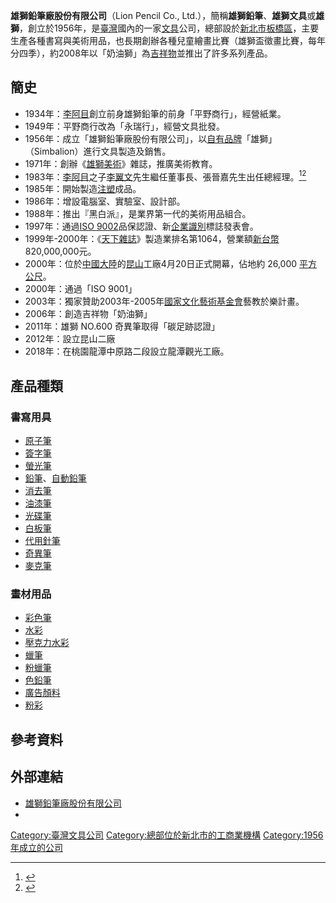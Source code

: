 {{noteTA
|1=zh-cn:注塑;zh-hk:注塑;zh-tw:射出;
}}

{{Infobox Company 
| company_name       = 雄獅鉛筆廠股份有限公司
| company_name_en    = Lion Pencil Co., Ltd.
| company_logo       = Lion Pencil logo.svg
| company_type       = [[股份有限公司|股份有限公司]]
| company_slogan     = 
| image              = Lion Pencil HQ maingate 20121215.jpg
| image_caption      = 總部大門
| traded_as          = 非上市
| trading_name       = 雄獅鉛筆、雄獅文具、雄獅
| foundation         = {{start date and age|1956}}
| local_code_name            = TW
| local_code            = 11708100
| location           = {{ROC-TWN}}[[新北市|新北市]][[板橋區_(台灣)|板橋區]]中山路一段186號 
| locations          = 
| area_served        = [[台灣|台灣]]
| founder            = 
| key_people         = [[董事長|董事長]]：[[李翼文|李翼文]] 
| industry           = 零售業
| products           = 文具批發 
| capital            = [[新台幣|新台幣]]525,000,000元
| revenue            = 
| assets             = [[新台幣|新台幣]]600,000,000元
| operating_income   =
| profit             = 
| market_value       =
| num_employees      = 
| P/E ratio          =
| earnings per share =
| Net asset value    =
| accounting_period  = 
| parent             = 
| divisions          =
| major_shareholder  = 
| subsid             = 
| homepage           = [http://www.simbalion.com.tw www.simbalion.com.tw]
| footnotes          = 
}}
'''雄獅鉛筆廠股份有限公司'''（Lion Pencil Co., Ltd.），簡稱'''雄獅鉛筆'''、'''雄獅文具'''或'''雄獅'''，創立於1956年，是[[臺灣|臺灣]]國內的一家[[文具|文具]]公司，總部設於[[新北市|新北市]][[板橋區_(新北市)|板橋區]]，主要生產各種書寫與美術用品，也長期創辦各種兒童繪畫比賽（雄獅盃徵畫比賽，每年分四季），約2008年以「奶油獅」為[[吉祥物|吉祥物]]並推出了許多系列產品。

==簡史==
*1934年：[[李阿目|李阿目]]創立前身雄獅鉛筆的前身「平野商行」，經營紙業。
*1949年：平野商行改為「永瑞行」，經營文具批發。
*1956年：成立「雄獅鉛筆廠股份有限公司」，以[[自有品牌|自有品牌]]「雄獅」（Simbalion）進行文具製造及銷售。
*1971年：創辦《[[雄獅美術|雄獅美術]]》雜誌，推廣美術教育。
*1983年：[[李阿目|李阿目]]之子[[李翼文|李翼文]]先生繼任董事長、張晉嘉先生出任總經理。<ref>{{Cite web |url=http://www.shs.edu.tw/works/essay/2009/10/2009101320061915.pdf |title=企業公仔-以雄獅文具「奶油獅」為例 |access-date=2018-03-04 |archive-date=2018-03-04 |archive-url=https://web.archive.org/web/20180304172412/http://www.shs.edu.tw/works/essay/2009/10/2009101320061915.pdf |dead-url=no }}</ref><ref>{{Cite web |url=http://librarywork.taiwanschoolnet.org/cyberfair2011/superlion/main_a1.htm |title=我是雄獅 |access-date=2018-03-04 |archive-date=2018-06-19 |archive-url=https://web.archive.org/web/20180619214131/http://librarywork.taiwanschoolnet.org/cyberfair2011/superlion/main_a1.htm |dead-url=no }}</ref>
*1985年：開始製造[[注塑|注塑]]成品。
*1986年：增設電腦室、實驗室、設計部。
*1988年：推出『黑白派』，是業界第一代的美術用品組合。
*1997年：通過[[ISO_9002|ISO 9002]]品保認證、新[[企業識別|企業識別]]標誌發表會。
*1999年-2000年：《[[天下雜誌|天下雜誌]]》製造業排名第1064，營業額[[新台幣|新台幣]]820,000,000元。
*2000年：位於[[中國大陸|中國大陸]]的[[昆山|昆山]]工廠4月20日正式開幕，佔地約 26,000 [[平方公尺|平方公尺]]。
*2000年：通過「ISO 9001」
*2003年：獨家贊助2003年-2005年[[國家文化藝術基金會|國家文化藝術基金會]]藝教於樂計畫。
*2006年：創造吉祥物「奶油獅」
*2011年：雄獅 NO.600 奇異筆取得「碳足跡認證」
*2012年：設立昆山二廠
*2018年：在桃園龍潭中原路二段設立龍潭觀光工廠。

==產品種類==
===書寫用具===
*[[原子筆|原子筆]]
*[[簽字筆|簽字筆]]
*[[螢光筆|螢光筆]]
*[[鉛筆|鉛筆]]、[[自動鉛筆|自動鉛筆]]
*[[消去筆|消去筆]]
*[[油漆筆|油漆筆]]
*[[光碟筆|光碟筆]]
*[[白板筆|白板筆]]
*[[代用針筆|代用針筆]]
*[[奇異筆|奇異筆]]
*[[麥克筆|麥克筆]]
===畫材用品===
*[[彩色筆|彩色筆]]
*[[水彩|水彩]]
*[[壓克力水彩|壓克力水彩]]
*[[蠟筆|蠟筆]]
*[[粉蠟筆|粉蠟筆]]
*[[色鉛筆|色鉛筆]]
*[[廣告顏料|廣告顏料]]
*[[粉彩|粉彩]]

==參考資料==
{{reflist}}

==外部連結==
*[http://www.simbalion.com.tw/ 雄獅鉛筆廠股份有限公司] {{Wayback|url=http://www.simbalion.com.tw/ |date=20210304102208 }}{{zh-cn}}{{zh-tw}}{{en}}
*{{facebook|simbalionpencil|雄獅文具 想像力製造所}}

[[Category:臺灣文具公司|Category:臺灣文具公司]]
[[Category:總部位於新北市的工商業機構|Category:總部位於新北市的工商業機構]]
[[Category:1956年成立的公司|Category:1956年成立的公司]]